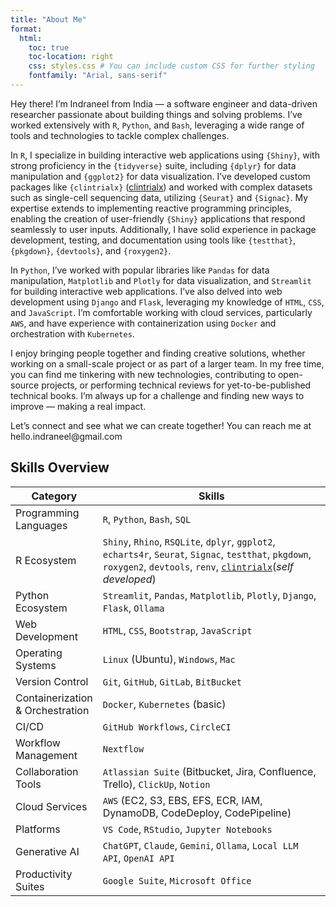 ```yaml
---
title: "About Me"
format: 
  html:
    toc: true
    toc-location: right
    css: styles.css # You can include custom CSS for further styling
    fontfamily: "Arial, sans-serif"
---
```


Hey there! I'm Indraneel from India — a software engineer and data-driven researcher passionate about building things and solving problems. I've worked extensively with `R`, `Python`, and `Bash`, leveraging a wide range of tools and technologies to tackle complex challenges.

In `R`, I specialize in building interactive web applications using `{Shiny}`, with strong proficiency in the `{tidyverse}` suite, including `{dplyr}` for data manipulation and `{ggplot2}` for data visualization. I've developed custom packages like `{clintrialx}` ([clintrialx](https://cran.r-project.org/package=clintrialx)) and worked with complex datasets such as single-cell sequencing data, utilizing `{Seurat}` and `{Signac}`. My expertise extends to implementing reactive programming principles, enabling the creation of user-friendly `{Shiny}` applications that respond seamlessly to user inputs. Additionally, I have solid experience in package development, testing, and documentation using tools like `{testthat}`, `{pkgdown}`, `{devtools}`, and `{roxygen2}`.

In `Python`, I've worked with popular libraries like `Pandas` for data manipulation, `Matplotlib` and `Plotly` for data visualization, and `Streamlit` for building interactive web applications. I've also delved into web development using `Django` and `Flask`, leveraging my knowledge of `HTML`, `CSS`, and `JavaScript`. I'm comfortable working with cloud services, particularly `AWS`, and have experience with containerization using `Docker` and orchestration with `Kubernetes`.

I enjoy bringing people together and finding creative solutions, whether working on a small-scale project or as part of a larger team. In my free time, you can find me tinkering with new technologies, contributing to open-source projects, or performing technical reviews for yet-to-be-published technical books. I'm always up for a challenge and finding new ways to improve — making a real impact.

Let's connect and see what we can create together! You can reach me at hello.indraneel@gmail.com

## Skills Overview

| **Category**                      | **Skills**                                                                                           |
|------------------------------------|------------------------------------------------------------------------------------------------------|
| Programming Languages              | `R`, `Python`, `Bash`, `SQL`                                                                         |
| R Ecosystem                        | `Shiny`, `Rhino`, `RSQLite`, `dplyr`, `ggplot2`, `echarts4r`, `Seurat`, `Signac`, `testthat`, `pkgdown`, `roxygen2`, `devtools`, `renv`, [`clintrialx`](https://cran.r-project.org/package=clintrialx)(*self developed*) |
| Python Ecosystem                   | `Streamlit`, `Pandas`, `Matplotlib`, `Plotly`, `Django`, `Flask`, `Ollama`                            |
| Web Development                    | `HTML`, `CSS`, `Bootstrap`, `JavaScript`                                                             |
| Operating Systems                  | `Linux` (Ubuntu), `Windows`, `Mac`                                                                   |
| Version Control                    | `Git`, `GitHub`, `GitLab`, `BitBucket`                                                               |
| Containerization & Orchestration   | `Docker`, `Kubernetes` (basic)                                                                       |
| CI/CD                              | `GitHub Workflows`, `CircleCI`                                                                       |
| Workflow Management                | `Nextflow`                                                                                           |
| Collaboration Tools                | `Atlassian Suite` (Bitbucket, Jira, Confluence, Trello), `ClickUp`, `Notion`                         |
| Cloud Services                     | `AWS` (EC2, S3, EBS, EFS, ECR, IAM, DynamoDB, CodeDeploy, CodePipeline)                              |
| Platforms                          | `VS Code`, `RStudio`, `Jupyter Notebooks`                                                            |
| Generative AI                      | `ChatGPT`, `Claude`, `Gemini`, `Ollama`, `Local LLM API`, `OpenAI API`                               |
| Productivity Suites                | `Google Suite`, `Microsoft Office`                                                                   |